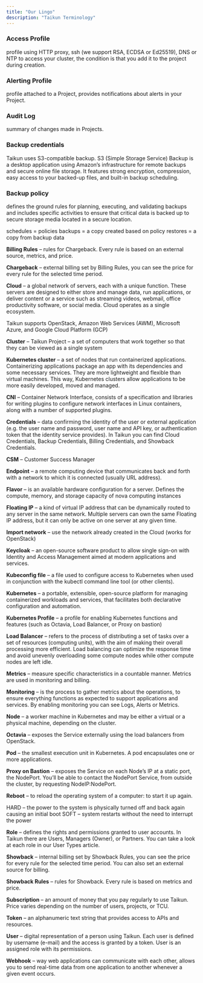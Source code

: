 ```yaml
---
title: "Our Lingo"
description: "Taikun Terminology"
---
```


### **Access Profile**

profile using HTTP proxy, ssh (we support RSA, ECDSA or Ed25519), DNS or NTP to access your cluster, the condition is that you add it to the project during creation.

### **Alerting Profile**

profile attached to a Project, provides notifications about alerts in your Project.

### **Audit Log**

summary of changes made in Projects.

### **Backup credentials**
Taikun uses S3-compatible backup. S3 (Simple Storage Service) Backup is a desktop application using Amazon’s infrastructure for remote backups and secure online file storage. It features strong encryption, compression, easy access to your backed-up files, and built-in backup scheduling.

### **Backup policy**
defines the ground rules for planning, executing, and validating backups and includes specific activities to ensure that critical data is backed up to secure storage media located in a secure location.

schedules = policies
backups = a copy created based on policy
restores = a copy from backup data

**Billing Rules** – rules for Chargeback. Every rule is based on an external source, metrics, and price.

**Chargeback** – external billing set by Billing Rules, you can see the price for every rule for the selected time period.

**Cloud** – a global network of servers, each with a unique function. These servers are designed to either store and manage data, run applications, or deliver content or a service such as streaming videos, webmail, office productivity software, or social media. Cloud operates as a single ecosystem.

Taikun supports OpenStack, Amazon Web Services (AWM), Microsoft Azure, and Google Cloud Platform (GCP)

**Cluster** – Taikun Project – a set of computers that work together so that they can be viewed as a single system

**Kubernetes cluster** – a set of nodes that run containerized applications. Containerizing applications package an app with its dependencies and some necessary services. They are more lightweight and flexible than virtual machines. This way, Kubernetes clusters allow applications to be more easily developed, moved and managed.

**CNI** – Container Network Interface, consists of a specification and libraries for writing plugins to configure network interfaces in Linux containers, along with a number of supported plugins.

**Credentials** – data confirming the identity of the user or external application (e.g. the user name and password, user name and API key, or authentication token that the identity service provides). In Taikun you can find Cloud Credentials, Backup Credentials, Billing Credentials, and Showback Credentials.

**CSM** – Customer Success Manager

**Endpoint** – a remote computing device that communicates back and forth with a network to which it is connected (usually URL address).

**Flavor** – is an available hardware configuration for a server. Defines the compute, memory, and storage capacity of nova computing instances

**Floating IP** – a kind of virtual IP address that can be dynamically routed to any server in the same network. Multiple servers can own the same Floating IP address, but it can only be active on one server at any given time.

**Import network** – use the network already created in the Cloud (works for OpenStack)

**Keycloak** – an open-source software product to allow single sign-on with Identity and Access Management aimed at modern applications and services.

**Kubeconfig file** – a file used to configure access to Kubernetes when used in conjunction with the kubectl command line tool (or other clients).

**Kubernetes** – a portable, extensible, open-source platform for managing containerized workloads and services, that facilitates both declarative configuration and automation.

**Kubernetes Profile** – a profile for enabling Kubernetes functions and features (such as Octavia, Load Balancer, or Proxy on bastion)

**Load Balancer** – refers to the process of distributing a set of tasks over a set of resources (computing units), with the aim of making their overall processing more efficient. Load balancing can optimize the response time and avoid unevenly overloading some compute nodes while other compute nodes are left idle.

**Metrics** – measure specific characteristics in a countable manner. Metrics are used in monitoring and billing.

**Monitoring** – is the process to gather metrics about the operations, to ensure everything functions as expected to support applications and services. By enabling monitoring you can see Logs, Alerts or Metrics.

**Node** – a worker machine in Kubernetes and may be either a virtual or a physical machine, depending on the cluster.

**Octavia** – exposes the Service externally using the load balancers from OpenStack.

**Pod** – the smallest execution unit in Kubernetes. A pod encapsulates one or more applications.

**Proxy on Bastion** – exposes the Service on each Node’s IP at a static port, the NodePort. You’ll be able to contact the NodePort Service, from outside the cluster, by requesting NodeIP:NodePort.

**Reboot** – to reload the operating system of a computer: to start it up again.

HARD – the power to the system is physically turned off and back again causing an initial boot
SOFT – system restarts without the need to interrupt the power

**Role** – defines the rights and permissions granted to user accounts. In Taikun there are Users, Managers (Owner), or Partners. You can take a look at each role in our User Types article.

**Showback** – internal billing set by Showback Rules, you can see the price for every rule for the selected time period. You can also set an external source for billing.

**Showback Rules** – rules for Showback. Every rule is based on metrics and price.

**Subscription** – an amount of money that you pay regularly to use Taikun. Price varies depending on the number of users, projects, or TCU.

**Token** – an alphanumeric text string that provides access to APIs and resources.

**User** – digital representation of a person using Taikun. Each user is defined by username (e-mail) and the access is granted by a token. User is an assigned role with its permissions.

**Webhook** – way web applications can communicate with each other, allows you to send real-time data from one application to another whenever a given event occurs.
